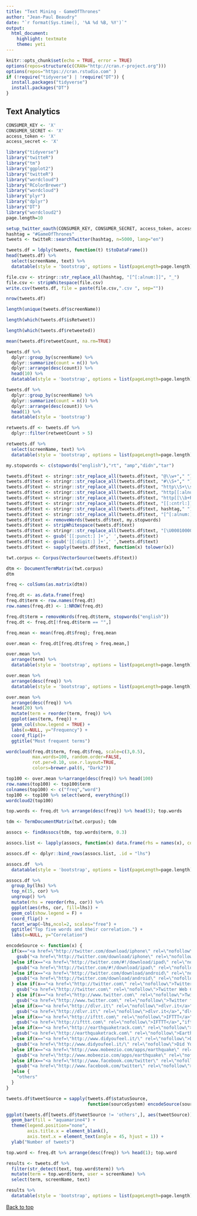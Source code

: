 ```yaml
---
title: "Text Mining - GameOfThrones"
author: "Jean-Paul Beaudry"
date: "`r format(Sys.time(), '%A %d %B, %Y')`"
output:
  html_document:
    highlight: textmate
    theme: yeti
---
```


```r
knitr::opts_chunk$set(echo = TRUE, error = TRUE)
options(repos=structure(c(CRAN="http://cran.r-project.org")))
options(repos="https://cran.rstudio.com" )
if (!require("tidyverse") | !require("DT")) {
  install.packages("tidyverse")
  install.packages("DT")
}
```

## Text Analytics

```r
CONSUMER_KEY <- 'X'
CONSUMER_SECRET <- 'X'
access_token <- 'X'
access_secret <- 'X'
```

```r
library("tidyverse")
library("twitteR")
library("tm")
library("ggplot2")
library("twitteR")
library("wordcloud")
library("RColorBrewer")
library("wordcloud")
library("plyr")
library("dplyr")
library("DT")
library("wordcloud2")
page.length=10

setup_twitter_oauth(CONSUMER_KEY, CONSUMER_SECRET, access_token, access_secret)
hashtag = "#GameOfThrones"
tweets <- twitteR::searchTwitter(hashtag, n=5000, lang="en")

tweets.df = ldply(tweets, function(t) t$toDataFrame())
head(tweets.df) %>%
  select(screenName, text) %>%
  datatable(style = 'bootstrap', options = list(pageLength=page.length))

file.csv <- stringr::str_replace_all(hashtag, "[^[:alnum:]]", "_")
file.csv <- stripWhitespace(file.csv)
write.csv(tweets.df, file = paste(file.csv,".csv ", sep=""))

nrow(tweets.df)

length(unique(tweets.df$screenName))

length(which(tweets.df$isRetweet))

length(which(tweets.df$retweeted))

mean(tweets.df$retweetCount, na.rm=TRUE)

tweets.df %>% 
  dplyr::group_by(screenName) %>% 
  dplyr::summarize(count = n()) %>%
  dplyr::arrange(desc(count)) %>%
  head(10) %>%
  datatable(style = 'bootstrap', options = list(pageLength=page.length))

tweets.df %>% 
  dplyr::group_by(screenName) %>% 
  dplyr::summarize(count = n()) %>%
  dplyr::arrange(desc(count)) %>%
  head(1) %>%
  datatable(style = 'bootstrap')

retweets.df <- tweets.df %>%
  dplyr::filter(retweetCount > 5)

retweets.df %>%
  select(screenName, text) %>%
  datatable(style = 'bootstrap', options = list(pageLength=page.length))

my.stopwords <- c(stopwords("english"),"rt", "amp","didn","tar")

tweets.df$text <- stringr::str_replace_all(tweets.df$text, "@\\w+"," ")
tweets.df$text <- stringr::str_replace_all(tweets.df$text, "#\\S+"," ")## Remove Hashtags
tweets.df$text <- stringr::str_replace_all(tweets.df$text, "http\\S+\\s*"," ")## Remove URLs
tweets.df$text <- stringr::str_replace_all(tweets.df$text, "http[[:alnum:]]*"," ")## Remove URLs
tweets.df$text <- stringr::str_replace_all(tweets.df$text, "http[[\\b+RT]]"," ")## Remove URLs
tweets.df$text <- stringr::str_replace_all(tweets.df$text, "[[:cntrl:]]"," ")
tweets.df$text <- stringr::str_replace_all(tweets.df$text, hashtag," ")
tweets.df$text <- stringr::str_replace_all(tweets.df$text, "[^[:alnum:]]", " ")
tweets.df$text <- removeWords(tweets.df$text, my.stopwords)
tweets.df$text <- stripWhitespace(tweets.df$text)
tweets.df$text <- stringr::str_replace_all(tweets.df$text, "[\U00010000-\U0010ffff]", "")
tweets.df$text <- gsub('[[:punct:] ]+',' ',tweets.df$text)
tweets.df$text <- gsub('[[:digit:] ]+',' ',tweets.df$text)
tweets.df$text <- sapply(tweets.df$text, function(x) tolower(x))

twt.corpus <- Corpus(VectorSource(tweets.df$text))

dtm <- DocumentTermMatrix(twt.corpus)
dtm

freq <- colSums(as.matrix(dtm))

freq.dt <- as.data.frame(freq)
freq.dt$term <- row.names(freq.dt)
row.names(freq.dt) <- 1:NROW(freq.dt)

freq.dt$term = removeWords(freq.dt$term, stopwords("english"))
freq.dt <- freq.dt[!freq.dt$term == "",]

freq.mean <- mean(freq.dt$freq); freq.mean

over.mean <- freq.dt[freq.dt$freq > freq.mean,] 

over.mean %>%
  arrange(term) %>%
  datatable(style = 'bootstrap', options = list(pageLength=page.length))

over.mean %>%
  arrange(desc(freq)) %>%
  datatable(style = 'bootstrap', options = list(pageLength=page.length))

over.mean %>%
  arrange(desc(freq)) %>%
  head(20) %>%
  mutate(term = reorder(term, freq)) %>%
  ggplot(aes(term, freq)) + 
  geom_col(show.legend = TRUE) +
  labs(x=NULL, y="Frequency") +
  coord_flip()+
  ggtitle("Most frequent terms")

wordcloud(freq.dt$term, freq.dt$freq, scale=c(3,0.5), 
          max.words=100, random.order=FALSE, 
          rot.per=0.10, use.r.layout=TRUE, 
          colors=brewer.pal(6, "Dark2")) 

top100 <- over.mean %>%arrange(desc(freq)) %>% head(100)
row.names(top100) <- top100$term
colnames(top100) <- c("freq","word")
top100 <- top100 %>% select(word, everything())
wordcloud2(top100)

top.words <- freq.dt %>% arrange(desc(freq)) %>% head(5); top.words

tdm <- TermDocumentMatrix(twt.corpus); tdm

assocs <- findAssocs(tdm, top.words$term, 0.3)

assocs.list <- lapply(assocs, function(x) data.frame(rhs = names(x), cor = x, stringsAsFactors = F))

assocs.df <- dplyr::bind_rows(assocs.list, .id = "lhs")

assocs.df  %>%
  datatable(style = 'bootstrap', options = list(pageLength=page.length))

assocs.df %>% 
  group_by(lhs) %>% 
  top_n(15, cor) %>%
  ungroup() %>%
  mutate(rhs = reorder(rhs, cor)) %>%
  ggplot(aes(rhs, cor, fill=lhs)) +
  geom_col(show.legend = F) +
  coord_flip() +
  facet_wrap(~lhs,ncol=2, scales="free") +
  ggtitle("Top five words and their correlation.") +
  labs(x=NULL, y="Correlation")

encodeSource <- function(x) {
  if(x=="<a href=\"http://twitter.com/download/iphone\" rel=\"nofollow\">Twitter for iPhone</a>"){
    gsub("<a href=\"http://twitter.com/download/iphone\" rel=\"nofollow\">Twitter for iPhone</a>", "iphone", x,fixed=TRUE)
  }else if(x=="<a href=\"http://twitter.com/#!/download/ipad\" rel=\"nofollow\">Twitter for iPad</a>"){
    gsub("<a href=\"http://twitter.com/#!/download/ipad\" rel=\"nofollow\">Twitter for iPad</a>","ipad",x,fixed=TRUE)
  }else if(x=="<a href=\"http://twitter.com/download/android\" rel=\"nofollow\">Twitter for Android</a>"){
    gsub("<a href=\"http://twitter.com/download/android\" rel=\"nofollow\">Twitter for Android</a>","android",x,fixed=TRUE)
  } else if(x=="<a href=\"http://twitter.com\" rel=\"nofollow\">Twitter Web Client</a>"){
    gsub("<a href=\"http://twitter.com\" rel=\"nofollow\">Twitter Web Client</a>","Web",x,fixed=TRUE)
  } else if(x=="<a href=\"http://www.twitter.com\" rel=\"nofollow\">Twitter for Windows Phone</a>"){
    gsub("<a href=\"http://www.twitter.com\" rel=\"nofollow\">Twitter for Windows Phone</a>","windows phone",x,fixed=TRUE)
  }else if(x=="<a href=\"http://dlvr.it\" rel=\"nofollow\">dlvr.it</a>"){
    gsub("<a href=\"http://dlvr.it\" rel=\"nofollow\">dlvr.it</a>","dlvr.it",x,fixed=TRUE)
  }else if(x=="<a href=\"http://ifttt.com\" rel=\"nofollow\">IFTTT</a>"){
    gsub("<a href=\"http://ifttt.com\" rel=\"nofollow\">IFTTT</a>","ifttt",x,fixed=TRUE)
  }else if(x=="<a href=\"http://earthquaketrack.com\" rel=\"nofollow\">EarthquakeTrack.com</a>"){
    gsub("<a href=\"http://earthquaketrack.com\" rel=\"nofollow\">EarthquakeTrack.com</a>","earthquaketrack",x,fixed=TRUE)
  }else if(x=="<a href=\"http://www.didyoufeel.it/\" rel=\"nofollow\">Did You Feel It</a>"){
    gsub("<a href=\"http://www.didyoufeel.it/\" rel=\"nofollow\">Did You Feel It</a>","did_you_feel_it",x,fixed=TRUE)
  }else if(x=="<a href=\"http://www.mobeezio.com/apps/earthquake\" rel=\"nofollow\">Earthquake Mobile</a>"){
    gsub("<a href=\"http://www.mobeezio.com/apps/earthquake\" rel=\"nofollow\">Earthquake Mobile</a>","earthquake_mobile",x,fixed=TRUE)
  }else if(x=="<a href=\"http://www.facebook.com/twitter\" rel=\"nofollow\">Facebook</a>"){
    gsub("<a href=\"http://www.facebook.com/twitter\" rel=\"nofollow\">Facebook</a>","facebook",x,fixed=TRUE)
  }else {
    "others"
  }
}

tweets.df$tweetSource = sapply(tweets.df$statusSource, 
                               function(sourceSystem) encodeSource(sourceSystem))

ggplot(tweets.df[tweets.df$tweetSource != 'others',], aes(tweetSource)) + 
  geom_bar(fill = "aquamarine4") + 
  theme(legend.position="none", 
        axis.title.x = element_blank(), 
        axis.text.x = element_text(angle = 45, hjust = 1)) +
  ylab("Number of tweets") 

top.word <- freq.dt %>% arrange(desc(freq)) %>% head(1); top.word

results <- tweets.df %>% 
  filter(str_detect(text, top.word$term)) %>% 
  mutate(term = top.word$term, user = screenName) %>%
  select(term, screenName, text)

results %>%
  datatable(style = 'bootstrap', options = list(pageLength=page.length))

```

<a href="#top">Back to top</a>